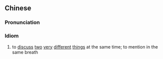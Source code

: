 {{also|相提并论}}
==Chinese==
{{zh-forms|s=相提并论}}

===Pronunciation===
{{zh-pron
|m=xiāngtíbìnglùn
|c=soeng1 tai4 bing6 leon6
|mn=siang-thê-pēng-lūn/siong-thê-pēng-lūn
|cat=ch
}}

===Idiom===
{{zh-idiom}}

# to [[discuss]] [[two]] [[very]] [[different]] [[thing]]s at the same time; to mention in the same breath